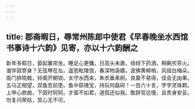 ```yaml
---
---
---
```

title: 郡斋暇日，辱常州陈郎中使君《早春晚坐水西馆书事诗十六韵》见寄，亦以十六韵酬之
---



新年多暇日，晏起褰帘坐。睡足心更慵，日高头未裹。徐倾下药酒，稍爇煎茶火。谁伴寂寥身？无弦琴在左。遥思毗陵馆，春深物袅娜。波拂黄柳梢，风摇白梅朵。衙门排晓戟，铃阁开朝锁。太守水西来，朱衣垂素舸。良晨不易得，佳会无由果。五马正相望，双鱼忽前堕。鱼中获瑰宝，持玩何磊砢！一百六十言，字字灵珠颗。上申心款曲，下叙时轲轲。才富不如君，道孤还似我。敢辞官远慢，且贵身安妥。勿复问荣枯，冥心无不可。